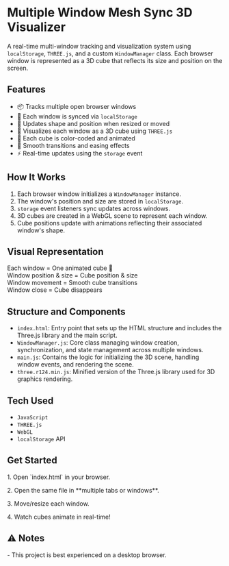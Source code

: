 # Multiple Window Mesh Sync 3D Visualizer

A real-time multi-window tracking and visualization system using `localStorage`, `THREE.js`, and a custom `WindowManager` class. Each browser window is represented as a 3D cube that reflects its size and position on the screen.

## Features

- 📦 Tracks multiple open browser windows
- 🧠 Each window is synced via `localStorage`
- 🔁 Updates shape and position when resized or moved
- 🧊 Visualizes each window as a 3D cube using `THREE.js`
- 🎨 Each cube is color-coded and animated
- 🔄 Smooth transitions and easing effects
- ⚡ Real-time updates using the `storage` event

## How It Works

1. Each browser window initializes a `WindowManager` instance.
2. The window's position and size are stored in `localStorage`.
3. `storage` event listeners sync updates across windows.
4. 3D cubes are created in a WebGL scene to represent each window.
5. Cube positions update with animations reflecting their associated window's shape.

## Visual Representation
Each window = One animated cube 🧊\
Window position & size = Cube position & size\
Window movement = Smooth cube transitions\
Window close = Cube disappears

## Structure and Components
- `index.html`: Entry point that sets up the HTML structure and includes the Three.js library and the main script.
- `WindowManager.js`: Core class managing window creation, synchronization, and state management across multiple windows.
- `main.js`: Contains the logic for initializing the 3D scene, handling window events, and rendering the scene.
- `three.r124.min.js`: Minified version of the Three.js library used for 3D graphics rendering.

## Tech Used
- `JavaScript`
- `THREE.js`
- `WebGL`
- `localStorage` API

##  Get Started

1\. Open \`index.html\` in your browser.

2\. Open the same file in \*\*multiple tabs or windows\*\*.

3\. Move/resize each window.

4\. Watch cubes animate in real-time!


## ⚠️ Notes

\- This project is best experienced on a desktop browser.




